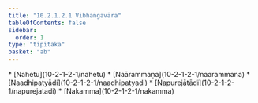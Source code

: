 ```yaml
---
title: "10.2.1.2.1 Vibhaṅgavāra"
tableOfContents: false
sidebar:
  order: 1
type: "tipitaka"
basket: "ab"
---
```



<DynamicBreadcrumb />



<TableOfContents>
* [Nahetu](10-2-1-2-1/nahetu)
* [Naārammaṇa](10-2-1-2-1/naarammana)
* [Naadhipatyādi](10-2-1-2-1/naadhipatyadi)
* [Napurejātādi](10-2-1-2-1/napurejatadi)
* [Nakamma](10-2-1-2-1/nakamma)
</TableOfContents>